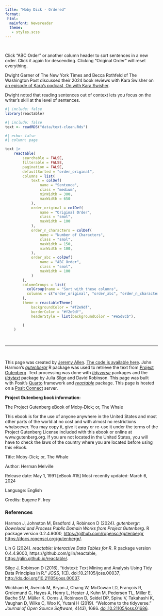 ```yaml
---
title: "Moby Dick - Ordered"
format:
 html:
  mainfont: Newsreader
  theme:
   - styles.scss
---
```


<br>

Click "ABC Order" or another column header to sort sentences in a new order. Click it again for descending. Clicking "Original Order" will reset everything.  

::: {.callout-tip title="Why?" collapse="true"}
Dwight Garner of The New York Times and Becca Rothfeld of The Washington Post discussed their 2024 book reviews with Kara Swisher on [an episode of Kara's podcast, On with Kara Swisher](https://podcasts.apple.com/us/podcast/the-best-and-most-overrated-books-of-2024/id1643307527?i=1000681397924).

Dwight noted that reading sentences out of context lets you focus on the writer's skill at the level of sentences. 
:::

```r
#| include: false
library(reactable)
```


```r
#| include: false
text <- readRDS("data/text-clean.Rds")
```


```r
#| echo: false
#| column: page

text |> 
    reactable(
        searchable = FALSE,
        filterable = FALSE,
        pagination = FALSE,
        defaultSorted = "order_original",
        columns = list(
            text = colDef(
                name = "Sentence",
                class = "medium",
                minWidth = 300,
                maxWidth = 650
            ),
            order_original = colDef(
                name = "Original Order",
                class = "smol",
                maxWidth = 100
            ),
            order_n_characters = colDef(
                name = "Number of Characters",
                class = "smol",
                maxWidth = 150,
                minWidth = 100,
            ),
            order_abc = colDef(
                name = "ABC Order",
                class = "smol",
                maxWidth = 100
            )
        ),
        columnGroups = list(
          colGroup(name = "Sort with these columns",
          columns = c("order_original", "order_abc", "order_n_characters"))
        ),
        theme = reactableTheme(
            backgroundColor = "#f2e9df",
            borderColor = "#f2e9df",
            headerStyle = list(backgroundColor = "#e5d8cb"),

        )
    )
```

<br>

---

<br>

This page was created by [Jeremy Allen](https://bsky.app/profile/jeremy-data.bsky.social). [The code is available here](https://github.com/jeremy-allen/ascending_books). John Harmon's *[gutenbergr](https://docs.ropensci.org/gutenbergr/)* R package was used to retrieve the text from [Project Gutenberg](https://www.gutenberg.org/). Text processing was done with *[tidyverse](https://www.tidyverse.org/)* packages and the *[tidytext](https://juliasilge.github.io/tidytext/)* package by Julia Silge and David Robinson. This page was built with Posit's [Quarto](https://quarto.org/) framework and *[reactable](https://glin.github.io/reactable/index.html)* package. This page is hosted on a [Posit Connect](https://posit.co/products/enterprise/connect/) server.

**Project Gutenberg book information:**

The Project Gutenberg eBook of Moby-Dick; or, The Whale
    
This ebook is for the use of anyone anywhere in the United States and
most other parts of the world at no cost and with almost no restrictions
whatsoever. You may copy it, give it away or re-use it under the terms
of the Project Gutenberg License included with this ebook or online
at www.gutenberg.org. If you are not located in the United States,
you will have to check the laws of the country where you are located
before using this eBook.

Title: Moby-Dick; or, The Whale

Author: Herman Melville

Release date: May 1, 1991 [eBook #15]
                Most recently updated: March 6, 2024

Language: English

Credits: Eugene F. Irey

### References

Harmon J, Johnston M, Bradford J, Robinson D (2024). *gutenbergr: Download and Process Public Domain Works from Project Gutenberg.* R package version 0.2.4.9000, [https://github.com/ropensci/gutenbergr](https://github.com/ropensci/gutenbergr), [https://docs.ropensci.org/gutenbergr/](https://docs.ropensci.org/gutenbergr/).  

Lin G (2024). *reactable: Interactive Data Tables for R*. R package version 0.4.4.9000, https://github.com/glin/reactable, [https://glin.github.io/reactable/](https://glin.github.io/reactable/).  

Silge J, Robinson D (2016). “tidytext: Text Mining and Analysis Using Tidy Data Principles in R.” *JOSS*, 1(3). doi:10.21105/joss.00037, [http://dx.doi.org/10.21105/joss.00037](https://doi.org/10.21105/joss.00037).

Wickham H, Averick M, Bryan J, Chang W, McGowan LD, François R, Grolemund G, Hayes A, Henry L, Hester J, Kuhn M, Pedersen TL, Miller E, Bache SM, Müller K, Ooms J, Robinson D, Seidel DP, Spinu V, Takahashi K, Vaughan D, Wilke C, Woo K, Yutani H (2019). “Welcome to the tidyverse.” *Journal of Open Source Software*, 4(43), 1686. [doi:10.21105/joss.01686](https://doi.org/10.21105/joss.01686).  
